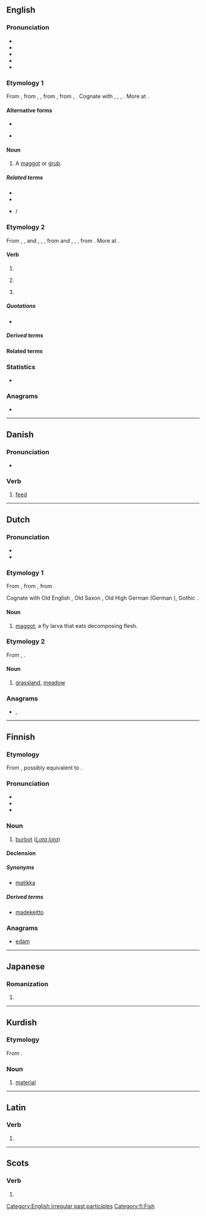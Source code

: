 {{also|Made|måde}}
==English==
{{wikipedia}}

===Pronunciation===
* {{IPA|/meɪ̯d/|lang=en}}
* {{audio|en-us-made.ogg|Audio (US)|lang=en}}
* {{rhymes|eɪd|lang=en}}
* {{homophones|maid|lang=en}}
* {{hyphenation|made|lang=en}}

===Etymology 1===
From {{etyl|enm|en}} {{m|enm|mathe}}, from {{etyl|ang|en}} {{m|ang|maþu}}, {{m|ang|maþa||maggot, worm, grub}}, from {{etyl|gem-pro|en}} {{m|gem-pro|*maþô||maggot}}, from {{etyl|ine-pro|en}} {{m|ine-pro|*mot-}}, {{m|ine-pro|*mat-||worm, grub, caterpillar, moth}}. Cognate with {{cog|sco|mathe}}, {{m|sco|maithe||maggot}}, {{cog|nl|made||maggot}}, {{cog|de|Made||maggot}}. More at {{l|en|maggot}}.

====Alternative forms====
* {{l|en|mad}}
* {{l|en|mathe}} {{qualifier|Scotland}}

====Noun====
{{en-noun}}

# {{lb|en|UK|_|dialectal|or|obsolete}} A [[maggot]] or [[grub]].

=====Related terms=====
* {{l|en|maddock}}
* {{l|en|maggot}}
* {{l|en|mauk}}/{{l|en|mawk}}

===Etymology 2===
From {{etyl|enm|en}} {{m|enm|made}}, {{m|enm|makede}}, {{m|enm|makode|pos=preterite}} and {{m|enm|maad}}, {{m|enm|mad}}, {{m|enm|maked|pos=past participle}}, from {{etyl|ang|en}} {{m|ang|macode|pos=first and third person preterite}} and {{m|ang|macod}}, {{m|ang|gemacode}}, {{m|ang|ġemacod|pos=past participle}}, from {{m|ang|macian||to make}}. More at {{l|en|make}}.

====Verb====
{{head|en|verb form}}

# {{en-past of|make}}
# {{lb|en|Geordie}} {{en-past of|myek}}
# {{lb|en|Wearside}} {{en-past of|mak}}

=====Quotations=====
* {{seeCites}}

=====Derived terms=====
{{der4|lang=en|{{l|en|home-made}}
|{{l|en|human-made}}
|{{l|en|ready-made}}
|{{l|en|self-made}}
}}

====Related terms====
{{rel4|lang=en|{{l|en|have it made}}
|{{l|en|made for each other}}
|{{l|en|made in the shade}}
|{{l|en|made man}}
}}

===Statistics===
* {{rank|A|should|can|82|made|did|such|great}}

===Anagrams===
* {{anagrams|en|ADME|Dame|Edam|MEDA|Mead|dame|mead}}

[[Category:English irregular past participles]]

----

==Danish==

===Pronunciation===
* {{rhymes|aðə|lang=da}}

===Verb===
{{head|da|verbs}}

# [[feed]]

----

==Dutch==

===Pronunciation===
* {{IPA|/ˈmaːdə/|lang=nl}}
* {{audio|Nl-made.ogg|Audio|lang=nl}}

===Etymology 1===
From {{inh|nl|dum|made}}, from {{inh|nl|odt|*matho}}, from {{inh|nl|gem-pro|*maþô}}.

Cognate with Old English {{m|ang|maþa}}, Old Saxon {{m|osx|matho}}, Old High German {{m|goh|mado}} (German {{m|de|Made}}), Gothic {{m|got|𐌼𐌰𐌸𐌰}}.

====Noun====
{{nl-noun|f|-en|maadje}}

# [[maggot]]; a fly larva that eats decomposing flesh.

===Etymology 2===
{{PIE root|nl|h₂meh₁}}
From {{inh|nl|gem-pro|*maþwō}}, {{m|gem-pro|*mēþwō}}.

====Noun====
{{nl-noun|f|-en|maadje}}

# {{lb|nl|archaic}} [[grassland]], [[meadow]]

===Anagrams===
* {{l|nl|adem}}, {{l|nl|dame}}

----

==Finnish==

===Etymology===
From {{inh|fi|fiu-fin-pro|*madeh}}, possibly equivalent to {{suffix|mataa|e|lang=fi}}.

===Pronunciation===
* {{fi-IPA|*}}
* {{rhymes|ɑde|lang=fi}}
* {{hyphenation|ma|de|lang=fi}}

===Noun===
{{wikipedia|lang=fi}}
{{fi-noun}}

# [[burbot]] (''[[Lota lota]]'')

====Declension====
{{fi-decl-hame|ma|d|t|a}}

=====Synonyms=====
* [[matikka]]

=====Derived terms=====
* [[madekeitto]]

===Anagrams===
* [[edam#Finnish|edam]]

[[Category:fi:Fish]]

----

==Japanese==

===Romanization===
{{ja-romaji}}

# {{ja-romanization of|まで}}

----

==Kurdish==

===Etymology===
From {{etyl|ar|ku}}.

===Noun===
{{head|ku|noun}}

# [[material]]

----

==Latin==

===Verb===
{{la-verb-form|madē}}

# {{inflection of|madeō||2|s|pres|actv|impr|lang=la}}

----

==Scots==

===Verb===
{{head|sco|verb form}}

# {{sco-past of|mak}}